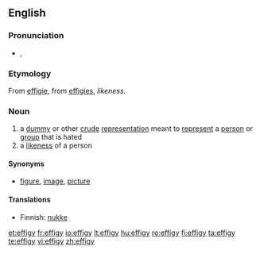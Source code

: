 ==English==

===Pronunciation===
* {{IPA|/ɛfəgi/}}, {{SAMPA|/Ef@gi/}}

===Etymology===
From {{etyl|fr}} [[effigie]], from {{etyl|la}} [[effigies]], ''likeness''.

===Noun===
{{en-noun|effig|ies}}

# a [[dummy]] or other [[crude]] [[representation]] meant to [[represent]] a [[person]] or [[group]] that is hated
# a [[likeness]] of a person

====Synonyms====
* {{italbrac|a likeness of a person}} [[figure]], [[image]], [[picture]]

====Translations====
{{trans-top|a dummy or other crude representation}}
* Finnish: [[nukke]]
{{trans-mid}}
{{trans-bottom}}

{{trans-top|a likeness of a person}}
{{trans-mid}}
{{trans-bottom}}

[[et:effigy]]
[[fr:effigy]]
[[io:effigy]]
[[lt:effigy]]
[[hu:effigy]]
[[ro:effigy]]
[[fi:effigy]]
[[ta:effigy]]
[[te:effigy]]
[[vi:effigy]]
[[zh:effigy]]